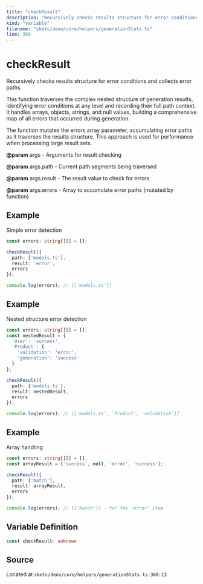 ```yaml
---
title: "checkResult"
description: "Recursively checks results structure for error conditions and collects error paths."
kind: "variable"
filename: "skmtc/deno/core/helpers/generationStats.ts"
line: 360
---
```


# checkResult

Recursively checks results structure for error conditions and collects error paths.

This function traverses the complex nested structure of generation results,
identifying error conditions at any level and recording their full path context.
It handles arrays, objects, strings, and null values, building a comprehensive
map of all errors that occurred during generation.

The function mutates the errors array parameter, accumulating error paths
as it traverses the results structure. This approach is used for performance
when processing large result sets.


**@param** args - Arguments for result checking

**@param** args.path - Current path segments being traversed

**@param** args.result - The result value to check for errors

**@param** args.errors - Array to accumulate error paths (mutated by function)


## Example

Simple error detection
```typescript
const errors: string[][] = [];

checkResult({
  path: ['models.ts'],
  result: 'error',
  errors
});

console.log(errors); // [['models.ts']]
```


## Example

Nested structure error detection
```typescript
const errors: string[][] = [];
const nestedResult = {
  'User': 'success',
  'Product': {
    'validation': 'error',
    'generation': 'success'
  }
};

checkResult({
  path: ['models.ts'],
  result: nestedResult,
  errors
});

console.log(errors); // [['models.ts', 'Product', 'validation']]
```


## Example

Array handling
```typescript
const errors: string[][] = [];
const arrayResult = ['success', null, 'error', 'success'];

checkResult({
  path: ['batch'],
  result: arrayResult,
  errors
});

console.log(errors); // [['batch']] - for the 'error' item
```

## Variable Definition

```typescript
const checkResult: unknown
```

## Source

Located at `skmtc/deno/core/helpers/generationStats.ts:360:13`
